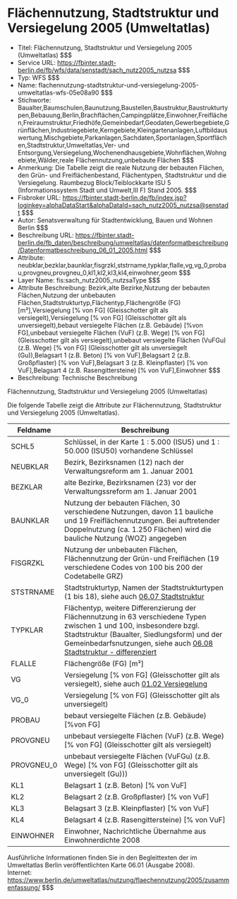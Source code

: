 # Flächennutzung, Stadtstruktur und Versiegelung 2005 (Umweltatlas)
- Titel: Flächennutzung, Stadtstruktur und Versiegelung 2005 (Umweltatlas) $$$
- Service URL: https://fbinter.stadt-berlin.de/fb/wfs/data/senstadt/sach_nutz2005_nutzsa $$$
- Typ: WFS $$$
- Name: flachennutzung-stadtstruktur-und-versiegelung-2005-umweltatlas-wfs-05e08a90 $$$
- Stichworte: Baualter,Baumschulen,Baunutzung,Baustellen,Baustruktur,Baustrukturtypen,Bebauung,Berlin,Brachflächen,Campingplätze,Einwohner,Freiflächen,Freiraumstruktur,Friedhöfe,Gemeinbedarf,Geodaten,Gewerbegebiete,Grünflächen,Industriegebiete,Kerngebiete,Kleingartenanlagen,Luftbildauswertung,Mischgebiete,Parkanlagen,Sachdaten,Sportanlagen,Sportflächen,Stadtstruktur,Umweltatlas,Ver- und Entsorgung,Versiegelung,Wochenendhausgebiete,Wohnflächen,Wohngebiete,Wälder,reale Flächennutzung,unbebaute Flächen $$$
- Anmerkung: Die Tabelle zeigt die reale Nutzung der bebauten Flächen, den Grün- und Freiflächenbestand, Flächentypen, Stadtstruktur und die Versiegelung.
Raumbezug Block/Teiblockkarte ISU 5 (Informationssystem Stadt und Umwelt,III F) Stand 2005. $$$
- Fisbroker URL: https://fbinter.stadt-berlin.de/fb/index.jsp?loginkey=alphaDataStart&alphaDataId=sach_nutz2005_nutzsa@senstadt $$$
- Autor: Senatsverwaltung für Stadtentwicklung, Bauen und Wohnen Berlin $$$
- Beschreibung URL: https://fbinter.stadt-berlin.de/fb_daten/beschreibung/umweltatlas/datenformatbeschreibung/Datenformatbeschreibung_06_01_2005.html $$$
- Attribute: neubklar,bezklar,baunklar,fisgrzkl,ststrname,typklar,flalle,vg,vg_0,probau,provgneu,provgneu_0,kl1,kl2,kl3,kl4,einwohner,geom $$$
- Layer Name: fis:sach_nutz2005_nutzsaType $$$
- Attribute Beschreibung: Bezirk,alte Bezirke,Nutzung der bebauten Flächen,Nutzung der unbebauten Flächen,Stadtstrukturtyp,Flächentyp,Flächengröße (FG) [m²],Versiegelung [% von FG] (Gleisschotter gilt als versiegelt),Versiegelung [% von FG] (Gleisschotter gilt als unversiegelt),bebaut versiegelte Flächen (z.B. Gebäude) [%von FG],unbebaut versiegelte Flächen (VuF) (z.B. Wege) [% von FG] (Gleisschotter gilt als versiegelt),unbebaut versiegelte Flächen (VuFGu) (z.B. Wege) [% von FG] (Gleisschotter gilt als unversiegelt (Gu)),Belagsart 1 (z.B. Beton) [% von VuF],Belagsart 2 (z.B. Großpflaster) [% von VuF],Belagsart 3 (z.B. Kleinpflaster) [% von VuF],Belagsart 4 (z.B. Rasengittersteine) [% von VuF],Einwohner $$$
- Beschreibung: Technische Beschreibung 

Flächennutzung, Stadtstruktur und Versiegelung 2005 (Umweltatlas)

Die folgende Tabelle zeigt die Attribute zur Flächennutzung, Stadtstruktur und Versiegelung 2005 (Umweltatlas).

| **Feldname** | **Beschreibung**                                                                                                                                                                                                                                                                                                                         |
| ------------ | ---------------------------------------------------------------------------------------------------------------------------------------------------------------------------------------------------------------------------------------------------------------------------------------------------------------------------------------- |
| SCHL5        | Schlüssel, in der Karte 1 : 5.000 (ISU5) und 1 : 50.000 (ISU50) vorhandene Schlüssel                                                                                                                                                                                                                                                     |
| NEUBKLAR     | Bezirk, Bezirksnamen (12) nach der Verwaltungsreform am 1\. Januar 2001                                                                                                                                                                                                                                                                  |
| BEZKLAR      | alte Bezirke, Bezirksnamen (23) vor der Verwaltungssreform am 1\. Januar 2001                                                                                                                                                                                                                                                            |
| BAUNKLAR     | Nutzung der bebauten Flächen, 30 verschiedene Nutzungen, davon 11 bauliche und 19 Freiflächennutzungen. Bei auftretender Doppelnutzung (ca. 1.250 Flächen) wird die bauliche Nutzung (WOZ) angegeben                                                                                                                                     |
| FISGRZKL     | Nutzung der unbebauten Flächen, Flächennutzung der Grün-und Freiflächen (19 verschiedene Codes von 100 bis 200 der Codetabelle GRZ)                                                                                                                                                                                                      |
| STSTRNAME    | Stadtstrukturtyp, Namen der Stadtstrukturtypen (1 bis 18), siehe auch [06.07 Stadtstruktur](https://www.berlin.de/umweltatlas/nutzung/stadtstruktur/2005/karten/artikel.1009003.php)                                                                                                                                                     |
| TYPKLAR      | Flächentyp, weitere Differenzierung der Flächennutzung in 63 verschiedene Typen zwischen 1 und 100, insbesondere bzgl. Stadtstruktur (Baualter, Siedlungsform) und der Gemeinbedarfsnutzungen, siehe auch [06.08 Stadtstruktur - differenziert](https://www.berlin.de/umweltatlas/nutzung/stadtstruktur/2005/karten/artikel.1014464.php) |
| FLALLE       | Flächengröße (FG) \[m²\]                                                                                                                                                                                                                                                                                                                 |
| VG           | Versiegelung \[% von FG\] (Gleisschotter gilt als versiegelt), siehe auch [01.02 Versiegelung](https://www.berlin.de/umweltatlas/boden/versiegelung/2005/zusammenfassung/)                                                                                                                                                               |
| VG\_0        | Versiegelung \[% von FG\] (Gleisschotter gilt als unversiegelt)                                                                                                                                                                                                                                                                          |
| PROBAU       | bebaut versiegelte Flächen (z.B. Gebäude) \[%von FG\]                                                                                                                                                                                                                                                                                    |
| PROVGNEU     | unbebaut versiegelte Flächen (VuF) (z.B. Wege) \[% von FG\] (Gleisschotter gilt als versiegelt)                                                                                                                                                                                                                                          |
| PROVGNEU\_0  | unbebaut versiegelte Flächen (VuFGu) (z.B. Wege) \[% von FG\] (Gleisschotter gilt als unversiegelt (Gu)))                                                                                                                                                                                                                                |
| KL1          | Belagsart 1 (z.B. Beton) \[% von VuF\]                                                                                                                                                                                                                                                                                                   |
| KL2          | Belagsart 2 (z.B. Großpflaster) \[% von VuF\]                                                                                                                                                                                                                                                                                            |
| KL3          | Belagsart 3 (z.B. Kleinpflaster) \[% von VuF\]                                                                                                                                                                                                                                                                                           |
| KL4          | Belagsart 4 (z.B. Rasengittersteine) \[% von VuF\]                                                                                                                                                                                                                                                                                       |
| EINWOHNER    | Einwohner, Nachrichtliche Übernahme aus Einwohnerdichte 2008                                                                                                                                                                                                                                                                             |

Ausführliche Informationen finden Sie in den Begleittexten der im Umweltatlas Berlin veröffentlichten Karte 06.01 (Ausgabe 2008).  
Internet: https://www.berlin.de/umweltatlas/nutzung/flaechennutzung/2005/zusammenfassung/ $$$
